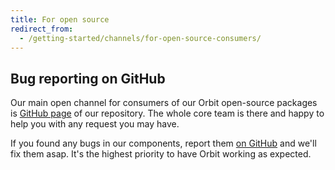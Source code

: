 ```yaml
---
title: For open source
redirect_from:
  - /getting-started/channels/for-open-source-consumers/
---
```


## Bug reporting on GitHub

Our main open channel for consumers of our Orbit open-source packages is [GitHub page](https://github.com/kiwicom/orbit/) of our repository.
The whole core team is there
and happy to help you with any request you may have.

If you found any bugs in our components,
report them [on GitHub](https://github.com/kiwicom/orbit-components/issues)
and we'll fix them asap.
It's the highest priority to have Orbit working as expected.

<FancyLink
  title="Report bug"
  href="https://github.com/kiwicom/orbit-components/issues"
  icon="github"
/>
